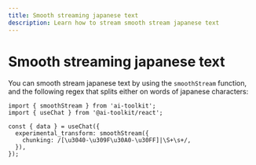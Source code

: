 ```yaml
---
title: Smooth streaming japanese text
description: Learn how to stream smooth stream japanese text
---
```


# Smooth streaming japanese text

You can smooth stream japanese text by using the `smoothStream` function, and the following regex that splits either on words of japanese characters:

```tsx filename="page.tsx"
import { smoothStream } from 'ai-toolkit';
import { useChat } from '@ai-toolkit/react';

const { data } = useChat({
  experimental_transform: smoothStream({
    chunking: /[\u3040-\u309F\u30A0-\u30FF]|\S+\s+/,
  }),
});
```

